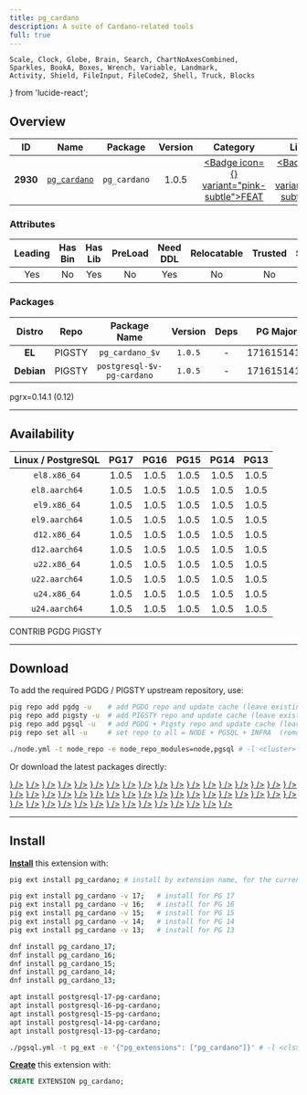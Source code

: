 ```yaml
---
title: pg_cardano
description: A suite of Cardano-related tools
full: true
---
```


    Scale, Clock, Globe, Brain, Search, ChartNoAxesCombined,
    Sparkles, BookA, Boxes, Wrench, Variable, Landmark,
    Activity, Shield, FileInput, FileCode2, Shell, Truck, Blocks
} from 'lucide-react';

## Overview

| <TooltipIconButton tooltip="Extension unique identifier" side="top">ID</TooltipIconButton> | <TooltipIconButton tooltip="Extension name" side="top">Name</TooltipIconButton> | <TooltipIconButton tooltip="Package name for installation" side="top">Package</TooltipIconButton> | <TooltipIconButton tooltip="Latest available extension version" side="top">Version</TooltipIconButton> | <TooltipIconButton tooltip="Extension category" side="top">Category</TooltipIconButton> | <TooltipIconButton tooltip="Open source license" side="top">License</TooltipIconButton> | <TooltipIconButton tooltip="Programming language" side="top">Lang</TooltipIconButton> |
|:--------:|:--------:|:----------:|:--------------:|:---------------------------------------:|:------------------------------------------------------:|:----:|
| **2930** | [`pg_cardano`](https://github.com/Fell-x27/pg_cardano) | `pg_cardano` | 1.0.5 | <a href="/ext/feat" className="no-underline"><Badge icon={<Sparkles />} variant="pink-subtle">FEAT</Badge></a> | <a href="/ext/list/license#mit" className="no-underline"><Badge icon={<Scale />} variant="blue-subtle">MIT</Badge></a> | <a href="/ext/list/lang#rust"><Badge icon={<FileCode2 />} variant="amber-subtle">Rust</Badge></a> |

### Attributes

| <TooltipIconButton tooltip="The Primary Leading extension in the Package" side="top">Leading</TooltipIconButton> | <TooltipIconButton tooltip="Contains binary utils" side="top">Has Bin</TooltipIconButton> | <TooltipIconButton tooltip="Contains .so shared library files" side="top">Has Lib</TooltipIconButton> | <TooltipIconButton tooltip="Requires preloading via shared_preload_libraries" side="top">PreLoad</TooltipIconButton> | <TooltipIconButton tooltip="Requires CREATE EXTENSION DDL command" side="top">Need DDL</TooltipIconButton> | <TooltipIconButton tooltip="Can be installed in any schema" side="top">Relocatable</TooltipIconButton> | <TooltipIconButton tooltip="Can be created by non-superuser" side="top">Trusted</TooltipIconButton> | <TooltipIconButton tooltip="Schemas used by this extension" side="top">Schemas</TooltipIconButton> |
|:-------:|:-------:|:-------:|:-------:|:--------:|:-----------:|:-------:|:-------:|
| Yes | No | Yes | No | Yes | No | No | - |

### Packages

| <TooltipIconButton tooltip="Linux distribution family, EL or Debian" side="top">Distro</TooltipIconButton> | <TooltipIconButton tooltip="Package repository" side="top">Repo</TooltipIconButton> | <TooltipIconButton tooltip="The RPM/DEB Package Name Pattern (replace $v with real pg major)" side="top">Package Name</TooltipIconButton> | <TooltipIconButton tooltip="Latest package version" side="top">Version</TooltipIconButton> | <TooltipIconButton tooltip="RPM/DEB Package dependencies" side="top">Deps</TooltipIconButton> | <TooltipIconButton tooltip="Available in these PostgreSQL Major Versions" side="top">PG Major</TooltipIconButton> |
|:----------:|:--------:|:------------------------:|:-----------:|:------------:|:------------------:|
|   **EL**   | <Badge variant="amber-subtle"><span className="font-bold">PIGSTY</span></Badge> | `pg_cardano_$v` | `1.0.5` | - | <Badge variant="green-subtle">17</Badge><Badge variant="green-subtle">16</Badge><Badge variant="green-subtle">15</Badge><Badge variant="green-subtle">14</Badge><Badge variant="green-subtle">13</Badge> |
| **Debian** | <Badge variant="amber-subtle"><span className="font-bold">PIGSTY</span></Badge> | `postgresql-$v-pg-cardano` | `1.0.5` | - | <Badge variant="green-subtle">17</Badge><Badge variant="green-subtle">16</Badge><Badge variant="green-subtle">15</Badge><Badge variant="green-subtle">14</Badge><Badge variant="green-subtle">13</Badge> |


<Callout title="Comments" type="info">
    pgrx=0.14.1 (0.12)
</Callout>


------

## Availability

| <TooltipIconButton tooltip="Linux Distro Arch / PostgreSQL Major Version" side="top">Linux / PostgreSQL </TooltipIconButton> | **PG17** | **PG16** | **PG15** | **PG14** | **PG13** |
|:-----:|:-----:|:-----:|:-----:|:-----:|:-----:|
| `el8.x86_64` | <Badge variant="amber-subtle">1.0.5</Badge> | <Badge variant="amber-subtle">1.0.5</Badge> | <Badge variant="amber-subtle">1.0.5</Badge> | <Badge variant="amber-subtle">1.0.5</Badge> | <Badge variant="amber-subtle">1.0.5</Badge> |
| `el8.aarch64` | <Badge variant="amber-subtle">1.0.5</Badge> | <Badge variant="amber-subtle">1.0.5</Badge> | <Badge variant="amber-subtle">1.0.5</Badge> | <Badge variant="amber-subtle">1.0.5</Badge> | <Badge variant="amber-subtle">1.0.5</Badge> |
| `el9.x86_64` | <Badge variant="amber-subtle">1.0.5</Badge> | <Badge variant="amber-subtle">1.0.5</Badge> | <Badge variant="amber-subtle">1.0.5</Badge> | <Badge variant="amber-subtle">1.0.5</Badge> | <Badge variant="amber-subtle">1.0.5</Badge> |
| `el9.aarch64` | <Badge variant="amber-subtle">1.0.5</Badge> | <Badge variant="amber-subtle">1.0.5</Badge> | <Badge variant="amber-subtle">1.0.5</Badge> | <Badge variant="amber-subtle">1.0.5</Badge> | <Badge variant="amber-subtle">1.0.5</Badge> |
| `d12.x86_64` | <Badge variant="amber-subtle">1.0.5</Badge> | <Badge variant="amber-subtle">1.0.5</Badge> | <Badge variant="amber-subtle">1.0.5</Badge> | <Badge variant="amber-subtle">1.0.5</Badge> | <Badge variant="amber-subtle">1.0.5</Badge> |
| `d12.aarch64` | <Badge variant="amber-subtle">1.0.5</Badge> | <Badge variant="amber-subtle">1.0.5</Badge> | <Badge variant="amber-subtle">1.0.5</Badge> | <Badge variant="amber-subtle">1.0.5</Badge> | <Badge variant="amber-subtle">1.0.5</Badge> |
| `u22.x86_64` | <Badge variant="amber-subtle">1.0.5</Badge> | <Badge variant="amber-subtle">1.0.5</Badge> | <Badge variant="amber-subtle">1.0.5</Badge> | <Badge variant="amber-subtle">1.0.5</Badge> | <Badge variant="amber-subtle">1.0.5</Badge> |
| `u22.aarch64` | <Badge variant="amber-subtle">1.0.5</Badge> | <Badge variant="amber-subtle">1.0.5</Badge> | <Badge variant="amber-subtle">1.0.5</Badge> | <Badge variant="amber-subtle">1.0.5</Badge> | <Badge variant="amber-subtle">1.0.5</Badge> |
| `u24.x86_64` | <Badge variant="amber-subtle">1.0.5</Badge> | <Badge variant="amber-subtle">1.0.5</Badge> | <Badge variant="amber-subtle">1.0.5</Badge> | <Badge variant="amber-subtle">1.0.5</Badge> | <Badge variant="amber-subtle">1.0.5</Badge> |
| `u24.aarch64` | <Badge variant="amber-subtle">1.0.5</Badge> | <Badge variant="amber-subtle">1.0.5</Badge> | <Badge variant="amber-subtle">1.0.5</Badge> | <Badge variant="amber-subtle">1.0.5</Badge> | <Badge variant="amber-subtle">1.0.5</Badge> |

<Badge variant="green-subtle"><span className="font-black">CONTRIB</span></Badge> <Badge variant="blue-subtle"><span className="font-black">PGDG</span></Badge> <Badge variant="amber-subtle"><span className="font-black">PIGSTY</span></Badge>

------

## Download

To add the required PGDG / PIGSTY upstream repository, use:

```bash tab="pig"
pig repo add pgdg -u    # add PGDG repo and update cache (leave existing repos)
pig repo add pigsty -u  # add PIGSTY repo and update cache (leave existing repos)
pig repo add pgsql -u   # add PGDG + Pigsty repo and update cache (leave existing repos)
pig repo set all -u     # set repo to all = NODE + PGSQL + INFRA  (remove existing repos)
```
```bash tab="pigsty"
./node.yml -t node_repo -e node_repo_modules=node,pgsql # -l <cluster>
```

Or download the latest packages directly:

<Files>
    <Folder name="el8.x86_64">
        <a href="https://repo.pigsty.io/yum/pgsql/el8.x86_64/pg_cardano_17-1.0.5-1PIGSTY.el8.x86_64.rpm"><File name="pg_cardano_17-1.0.5-1PIGSTY.el8.x86_64.rpm" icon={<Package className="text-emerald-500" />} /></a>
        <a href="https://repo.pigsty.io/yum/pgsql/el8.x86_64/pg_cardano_16-1.0.5-1PIGSTY.el8.x86_64.rpm"><File name="pg_cardano_16-1.0.5-1PIGSTY.el8.x86_64.rpm" icon={<Package className="text-emerald-500" />} /></a>
        <a href="https://repo.pigsty.io/yum/pgsql/el8.x86_64/pg_cardano_15-1.0.5-1PIGSTY.el8.x86_64.rpm"><File name="pg_cardano_15-1.0.5-1PIGSTY.el8.x86_64.rpm" icon={<Package className="text-emerald-500" />} /></a>
        <a href="https://repo.pigsty.io/yum/pgsql/el8.x86_64/pg_cardano_14-1.0.5-1PIGSTY.el8.x86_64.rpm"><File name="pg_cardano_14-1.0.5-1PIGSTY.el8.x86_64.rpm" icon={<Package className="text-emerald-500" />} /></a>
        <a href="https://repo.pigsty.io/yum/pgsql/el8.x86_64/pg_cardano_13-1.0.5-1PIGSTY.el8.x86_64.rpm"><File name="pg_cardano_13-1.0.5-1PIGSTY.el8.x86_64.rpm" icon={<Package className="text-emerald-500" />} /></a>
    </Folder>
    <Folder name="el8.aarch64">
        <a href="https://repo.pigsty.io/yum/pgsql/el8.aarch64/pg_cardano_17-1.0.5-1PIGSTY.el8.aarch64.rpm"><File name="pg_cardano_17-1.0.5-1PIGSTY.el8.aarch64.rpm" icon={<Package className="text-orange-500" />} /></a>
        <a href="https://repo.pigsty.io/yum/pgsql/el8.aarch64/pg_cardano_16-1.0.5-1PIGSTY.el8.aarch64.rpm"><File name="pg_cardano_16-1.0.5-1PIGSTY.el8.aarch64.rpm" icon={<Package className="text-orange-500" />} /></a>
        <a href="https://repo.pigsty.io/yum/pgsql/el8.aarch64/pg_cardano_15-1.0.5-1PIGSTY.el8.aarch64.rpm"><File name="pg_cardano_15-1.0.5-1PIGSTY.el8.aarch64.rpm" icon={<Package className="text-orange-500" />} /></a>
        <a href="https://repo.pigsty.io/yum/pgsql/el8.aarch64/pg_cardano_14-1.0.5-1PIGSTY.el8.aarch64.rpm"><File name="pg_cardano_14-1.0.5-1PIGSTY.el8.aarch64.rpm" icon={<Package className="text-orange-500" />} /></a>
        <a href="https://repo.pigsty.io/yum/pgsql/el8.aarch64/pg_cardano_13-1.0.5-1PIGSTY.el8.aarch64.rpm"><File name="pg_cardano_13-1.0.5-1PIGSTY.el8.aarch64.rpm" icon={<Package className="text-orange-500" />} /></a>
    </Folder>
    <Folder name="el9.x86_64">
        <a href="https://repo.pigsty.io/yum/pgsql/el9.x86_64/pg_cardano_17-1.0.5-1PIGSTY.el9.x86_64.rpm"><File name="pg_cardano_17-1.0.5-1PIGSTY.el9.x86_64.rpm" icon={<Package className="text-emerald-500" />} /></a>
        <a href="https://repo.pigsty.io/yum/pgsql/el9.x86_64/pg_cardano_16-1.0.5-1PIGSTY.el9.x86_64.rpm"><File name="pg_cardano_16-1.0.5-1PIGSTY.el9.x86_64.rpm" icon={<Package className="text-emerald-500" />} /></a>
        <a href="https://repo.pigsty.io/yum/pgsql/el9.x86_64/pg_cardano_15-1.0.5-1PIGSTY.el9.x86_64.rpm"><File name="pg_cardano_15-1.0.5-1PIGSTY.el9.x86_64.rpm" icon={<Package className="text-emerald-500" />} /></a>
        <a href="https://repo.pigsty.io/yum/pgsql/el9.x86_64/pg_cardano_14-1.0.5-1PIGSTY.el9.x86_64.rpm"><File name="pg_cardano_14-1.0.5-1PIGSTY.el9.x86_64.rpm" icon={<Package className="text-emerald-500" />} /></a>
        <a href="https://repo.pigsty.io/yum/pgsql/el9.x86_64/pg_cardano_13-1.0.5-1PIGSTY.el9.x86_64.rpm"><File name="pg_cardano_13-1.0.5-1PIGSTY.el9.x86_64.rpm" icon={<Package className="text-emerald-500" />} /></a>
    </Folder>
    <Folder name="el9.aarch64">
        <a href="https://repo.pigsty.io/yum/pgsql/el9.aarch64/pg_cardano_17-1.0.5-1PIGSTY.el9.aarch64.rpm"><File name="pg_cardano_17-1.0.5-1PIGSTY.el9.aarch64.rpm" icon={<Package className="text-orange-500" />} /></a>
        <a href="https://repo.pigsty.io/yum/pgsql/el9.aarch64/pg_cardano_16-1.0.5-1PIGSTY.el9.aarch64.rpm"><File name="pg_cardano_16-1.0.5-1PIGSTY.el9.aarch64.rpm" icon={<Package className="text-orange-500" />} /></a>
        <a href="https://repo.pigsty.io/yum/pgsql/el9.aarch64/pg_cardano_15-1.0.5-1PIGSTY.el9.aarch64.rpm"><File name="pg_cardano_15-1.0.5-1PIGSTY.el9.aarch64.rpm" icon={<Package className="text-orange-500" />} /></a>
        <a href="https://repo.pigsty.io/yum/pgsql/el9.aarch64/pg_cardano_14-1.0.5-1PIGSTY.el9.aarch64.rpm"><File name="pg_cardano_14-1.0.5-1PIGSTY.el9.aarch64.rpm" icon={<Package className="text-orange-500" />} /></a>
        <a href="https://repo.pigsty.io/yum/pgsql/el9.aarch64/pg_cardano_13-1.0.5-1PIGSTY.el9.aarch64.rpm"><File name="pg_cardano_13-1.0.5-1PIGSTY.el9.aarch64.rpm" icon={<Package className="text-orange-500" />} /></a>
    </Folder>
    <Folder name="d12.x86_64">
        <a href="https://repo.pigsty.io/apt/pgsql/bookworm/pool/main/p/pg-cardano/postgresql-17-pg-cardano_1.0.5-1PIGSTY~bookworm_amd64.deb"><File name="postgresql-17-pg-cardano_1.0.5-1PIGSTY~bookworm_amd64.deb" icon={<Box className="text-emerald-500" />} /></a>
        <a href="https://repo.pigsty.io/apt/pgsql/bookworm/pool/main/p/pg-cardano/postgresql-16-pg-cardano_1.0.5-1PIGSTY~bookworm_amd64.deb"><File name="postgresql-16-pg-cardano_1.0.5-1PIGSTY~bookworm_amd64.deb" icon={<Box className="text-emerald-500" />} /></a>
        <a href="https://repo.pigsty.io/apt/pgsql/bookworm/pool/main/p/pg-cardano/postgresql-15-pg-cardano_1.0.5-1PIGSTY~bookworm_amd64.deb"><File name="postgresql-15-pg-cardano_1.0.5-1PIGSTY~bookworm_amd64.deb" icon={<Box className="text-emerald-500" />} /></a>
        <a href="https://repo.pigsty.io/apt/pgsql/bookworm/pool/main/p/pg-cardano/postgresql-14-pg-cardano_1.0.5-1PIGSTY~bookworm_amd64.deb"><File name="postgresql-14-pg-cardano_1.0.5-1PIGSTY~bookworm_amd64.deb" icon={<Box className="text-emerald-500" />} /></a>
        <a href="https://repo.pigsty.io/apt/pgsql/bookworm/pool/main/p/pg-cardano/postgresql-13-pg-cardano_1.0.5-1PIGSTY~bookworm_amd64.deb"><File name="postgresql-13-pg-cardano_1.0.5-1PIGSTY~bookworm_amd64.deb" icon={<Box className="text-emerald-500" />} /></a>
    </Folder>
    <Folder name="d12.aarch64">
        <a href="https://repo.pigsty.io/apt/pgsql/bookworm/pool/main/p/pg-cardano/postgresql-17-pg-cardano_1.0.5-1PIGSTY~bookworm_arm64.deb"><File name="postgresql-17-pg-cardano_1.0.5-1PIGSTY~bookworm_arm64.deb" icon={<Box className="text-orange-500" />} /></a>
        <a href="https://repo.pigsty.io/apt/pgsql/bookworm/pool/main/p/pg-cardano/postgresql-16-pg-cardano_1.0.5-1PIGSTY~bookworm_arm64.deb"><File name="postgresql-16-pg-cardano_1.0.5-1PIGSTY~bookworm_arm64.deb" icon={<Box className="text-orange-500" />} /></a>
        <a href="https://repo.pigsty.io/apt/pgsql/bookworm/pool/main/p/pg-cardano/postgresql-15-pg-cardano_1.0.5-1PIGSTY~bookworm_arm64.deb"><File name="postgresql-15-pg-cardano_1.0.5-1PIGSTY~bookworm_arm64.deb" icon={<Box className="text-orange-500" />} /></a>
        <a href="https://repo.pigsty.io/apt/pgsql/bookworm/pool/main/p/pg-cardano/postgresql-14-pg-cardano_1.0.5-1PIGSTY~bookworm_arm64.deb"><File name="postgresql-14-pg-cardano_1.0.5-1PIGSTY~bookworm_arm64.deb" icon={<Box className="text-orange-500" />} /></a>
        <a href="https://repo.pigsty.io/apt/pgsql/bookworm/pool/main/p/pg-cardano/postgresql-13-pg-cardano_1.0.5-1PIGSTY~bookworm_arm64.deb"><File name="postgresql-13-pg-cardano_1.0.5-1PIGSTY~bookworm_arm64.deb" icon={<Box className="text-orange-500" />} /></a>
    </Folder>
    <Folder name="u22.x86_64">
        <a href="https://repo.pigsty.io/apt/pgsql/jammy/pool/main/p/pg-cardano/postgresql-17-pg-cardano_1.0.5-1PIGSTY~jammy_amd64.deb"><File name="postgresql-17-pg-cardano_1.0.5-1PIGSTY~jammy_amd64.deb" icon={<Box className="text-emerald-500" />} /></a>
        <a href="https://repo.pigsty.io/apt/pgsql/jammy/pool/main/p/pg-cardano/postgresql-16-pg-cardano_1.0.5-1PIGSTY~jammy_amd64.deb"><File name="postgresql-16-pg-cardano_1.0.5-1PIGSTY~jammy_amd64.deb" icon={<Box className="text-emerald-500" />} /></a>
        <a href="https://repo.pigsty.io/apt/pgsql/jammy/pool/main/p/pg-cardano/postgresql-15-pg-cardano_1.0.5-1PIGSTY~jammy_amd64.deb"><File name="postgresql-15-pg-cardano_1.0.5-1PIGSTY~jammy_amd64.deb" icon={<Box className="text-emerald-500" />} /></a>
        <a href="https://repo.pigsty.io/apt/pgsql/jammy/pool/main/p/pg-cardano/postgresql-14-pg-cardano_1.0.5-1PIGSTY~jammy_amd64.deb"><File name="postgresql-14-pg-cardano_1.0.5-1PIGSTY~jammy_amd64.deb" icon={<Box className="text-emerald-500" />} /></a>
        <a href="https://repo.pigsty.io/apt/pgsql/jammy/pool/main/p/pg-cardano/postgresql-13-pg-cardano_1.0.5-1PIGSTY~jammy_amd64.deb"><File name="postgresql-13-pg-cardano_1.0.5-1PIGSTY~jammy_amd64.deb" icon={<Box className="text-emerald-500" />} /></a>
    </Folder>
    <Folder name="u22.aarch64">
        <a href="https://repo.pigsty.io/apt/pgsql/jammy/pool/main/p/pg-cardano/postgresql-17-pg-cardano_1.0.5-1PIGSTY~jammy_arm64.deb"><File name="postgresql-17-pg-cardano_1.0.5-1PIGSTY~jammy_arm64.deb" icon={<Box className="text-orange-500" />} /></a>
        <a href="https://repo.pigsty.io/apt/pgsql/jammy/pool/main/p/pg-cardano/postgresql-16-pg-cardano_1.0.5-1PIGSTY~jammy_arm64.deb"><File name="postgresql-16-pg-cardano_1.0.5-1PIGSTY~jammy_arm64.deb" icon={<Box className="text-orange-500" />} /></a>
        <a href="https://repo.pigsty.io/apt/pgsql/jammy/pool/main/p/pg-cardano/postgresql-15-pg-cardano_1.0.5-1PIGSTY~jammy_arm64.deb"><File name="postgresql-15-pg-cardano_1.0.5-1PIGSTY~jammy_arm64.deb" icon={<Box className="text-orange-500" />} /></a>
        <a href="https://repo.pigsty.io/apt/pgsql/jammy/pool/main/p/pg-cardano/postgresql-14-pg-cardano_1.0.5-1PIGSTY~jammy_arm64.deb"><File name="postgresql-14-pg-cardano_1.0.5-1PIGSTY~jammy_arm64.deb" icon={<Box className="text-orange-500" />} /></a>
        <a href="https://repo.pigsty.io/apt/pgsql/jammy/pool/main/p/pg-cardano/postgresql-13-pg-cardano_1.0.5-1PIGSTY~jammy_arm64.deb"><File name="postgresql-13-pg-cardano_1.0.5-1PIGSTY~jammy_arm64.deb" icon={<Box className="text-orange-500" />} /></a>
    </Folder>
    <Folder name="u24.x86_64">
        <a href="https://repo.pigsty.io/apt/pgsql/noble/pool/main/p/pg-cardano/postgresql-17-pg-cardano_1.0.5-1PIGSTY~noble_amd64.deb"><File name="postgresql-17-pg-cardano_1.0.5-1PIGSTY~noble_amd64.deb" icon={<Box className="text-emerald-500" />} /></a>
        <a href="https://repo.pigsty.io/apt/pgsql/noble/pool/main/p/pg-cardano/postgresql-16-pg-cardano_1.0.5-1PIGSTY~noble_amd64.deb"><File name="postgresql-16-pg-cardano_1.0.5-1PIGSTY~noble_amd64.deb" icon={<Box className="text-emerald-500" />} /></a>
        <a href="https://repo.pigsty.io/apt/pgsql/noble/pool/main/p/pg-cardano/postgresql-15-pg-cardano_1.0.5-1PIGSTY~noble_amd64.deb"><File name="postgresql-15-pg-cardano_1.0.5-1PIGSTY~noble_amd64.deb" icon={<Box className="text-emerald-500" />} /></a>
        <a href="https://repo.pigsty.io/apt/pgsql/noble/pool/main/p/pg-cardano/postgresql-14-pg-cardano_1.0.5-1PIGSTY~noble_amd64.deb"><File name="postgresql-14-pg-cardano_1.0.5-1PIGSTY~noble_amd64.deb" icon={<Box className="text-emerald-500" />} /></a>
        <a href="https://repo.pigsty.io/apt/pgsql/noble/pool/main/p/pg-cardano/postgresql-13-pg-cardano_1.0.5-1PIGSTY~noble_amd64.deb"><File name="postgresql-13-pg-cardano_1.0.5-1PIGSTY~noble_amd64.deb" icon={<Box className="text-emerald-500" />} /></a>
    </Folder>
    <Folder name="u24.aarch64">
        <a href="https://repo.pigsty.io/apt/pgsql/noble/pool/main/p/pg-cardano/postgresql-17-pg-cardano_1.0.5-1PIGSTY~noble_arm64.deb"><File name="postgresql-17-pg-cardano_1.0.5-1PIGSTY~noble_arm64.deb" icon={<Box className="text-orange-500" />} /></a>
        <a href="https://repo.pigsty.io/apt/pgsql/noble/pool/main/p/pg-cardano/postgresql-16-pg-cardano_1.0.5-1PIGSTY~noble_arm64.deb"><File name="postgresql-16-pg-cardano_1.0.5-1PIGSTY~noble_arm64.deb" icon={<Box className="text-orange-500" />} /></a>
        <a href="https://repo.pigsty.io/apt/pgsql/noble/pool/main/p/pg-cardano/postgresql-15-pg-cardano_1.0.5-1PIGSTY~noble_arm64.deb"><File name="postgresql-15-pg-cardano_1.0.5-1PIGSTY~noble_arm64.deb" icon={<Box className="text-orange-500" />} /></a>
        <a href="https://repo.pigsty.io/apt/pgsql/noble/pool/main/p/pg-cardano/postgresql-14-pg-cardano_1.0.5-1PIGSTY~noble_arm64.deb"><File name="postgresql-14-pg-cardano_1.0.5-1PIGSTY~noble_arm64.deb" icon={<Box className="text-orange-500" />} /></a>
        <a href="https://repo.pigsty.io/apt/pgsql/noble/pool/main/p/pg-cardano/postgresql-13-pg-cardano_1.0.5-1PIGSTY~noble_arm64.deb"><File name="postgresql-13-pg-cardano_1.0.5-1PIGSTY~noble_arm64.deb" icon={<Box className="text-orange-500" />} /></a>
    </Folder>
</Files>

------

## Install

[**Install**](/docs/pgsql/ext/install) this extension with:

```bash tab="pig"
pig ext install pg_cardano; # install by extension name, for the current active PG version

pig ext install pg_cardano -v 17;   # install for PG 17
pig ext install pg_cardano -v 16;   # install for PG 16
pig ext install pg_cardano -v 15;   # install for PG 15
pig ext install pg_cardano -v 14;   # install for PG 14
pig ext install pg_cardano -v 13;   # install for PG 13
```
```bash tab="yum" 
dnf install pg_cardano_17;
dnf install pg_cardano_16;
dnf install pg_cardano_15;
dnf install pg_cardano_14;
dnf install pg_cardano_13;
```
```bash tab="apt" 
apt install postgresql-17-pg-cardano;
apt install postgresql-16-pg-cardano;
apt install postgresql-15-pg-cardano;
apt install postgresql-14-pg-cardano;
apt install postgresql-13-pg-cardano;
```
```bash tab="ansible"
./pgsql.yml -t pg_ext -e '{"pg_extensions": ["pg_cardano"]}' # -l <cls>
```

[**Create**](/docs/pgsql/ext/create) this extension with:

```sql
CREATE EXTENSION pg_cardano;
```



